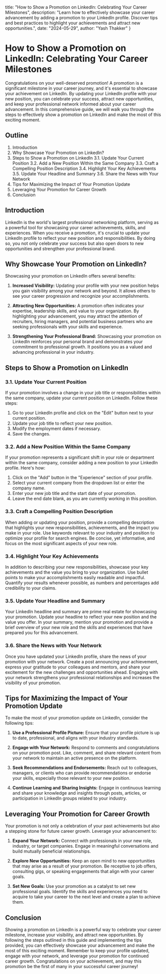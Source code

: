   title: "How to Show a Promotion on LinkedIn: Celebrating Your Career Milestones",
  description: "Learn how to effectively showcase your career advancement by adding a promotion to your LinkedIn profile. Discover tips and best practices to highlight your achievements and attract new opportunities.",
  date: "2024-05-29",
  author: "Yash Thakker"
}

# How to Show a Promotion on LinkedIn: Celebrating Your Career Milestones

Congratulations on your well-deserved promotion! A promotion is a significant milestone in your career journey, and it's essential to showcase your achievement on LinkedIn. By updating your LinkedIn profile with your new position, you can celebrate your success, attract new opportunities, and keep your professional network informed about your career advancement. In this comprehensive guide, we will walk you through the steps to effectively show a promotion on LinkedIn and make the most of this exciting moment.

## Outline

1. Introduction
2. Why Showcase Your Promotion on LinkedIn?
3. Steps to Show a Promotion on LinkedIn
   3.1. Update Your Current Position
   3.2. Add a New Position Within the Same Company
   3.3. Craft a Compelling Position Description
   3.4. Highlight Your Key Achievements
   3.5. Update Your Headline and Summary
   3.6. Share the News with Your Network
4. Tips for Maximizing the Impact of Your Promotion Update
5. Leveraging Your Promotion for Career Growth
6. Conclusion

## Introduction

LinkedIn is the world's largest professional networking platform, serving as a powerful tool for showcasing your career achievements, skills, and experiences. When you receive a promotion, it's crucial to update your LinkedIn profile to reflect your new position and responsibilities. By doing so, you not only celebrate your success but also open doors to new opportunities and strengthen your professional brand.

## Why Showcase Your Promotion on LinkedIn?

Showcasing your promotion on LinkedIn offers several benefits:

1. **Increased Visibility:** Updating your profile with your new position helps you gain visibility among your network and beyond. It allows others to see your career progression and recognize your accomplishments.

2. **Attracting New Opportunities:** A promotion often indicates your expertise, leadership skills, and value to your organization. By highlighting your advancement, you may attract the attention of recruiters, hiring managers, and potential business partners who are seeking professionals with your skills and experience.

3. **Strengthening Your Professional Brand:** Showcasing your promotion on LinkedIn reinforces your personal brand and demonstrates your commitment to professional growth. It positions you as a valued and advancing professional in your industry.

## Steps to Show a Promotion on LinkedIn

### 3.1. Update Your Current Position

If your promotion involves a change in your job title or responsibilities within the same company, update your current position on LinkedIn. Follow these steps:

1. Go to your LinkedIn profile and click on the "Edit" button next to your current position.
2. Update your job title to reflect your new position.
3. Modify the employment dates if necessary.
4. Save the changes.

### 3.2. Add a New Position Within the Same Company

If your promotion represents a significant shift in your role or department within the same company, consider adding a new position to your LinkedIn profile. Here's how:

1. Click on the "Add" button in the "Experience" section of your profile.
2. Select your current company from the dropdown list or enter the company name.
3. Enter your new job title and the start date of your promotion.
4. Leave the end date blank, as you are currently working in this position.

### 3.3. Craft a Compelling Position Description

When adding or updating your position, provide a compelling description that highlights your new responsibilities, achievements, and the impact you make in your role. Use keywords relevant to your industry and position to optimize your profile for search engines. Be concise, yet informative, and focus on the most significant aspects of your new role.

### 3.4. Highlight Your Key Achievements

In addition to describing your new responsibilities, showcase your key achievements and the value you bring to your organization. Use bullet points to make your accomplishments easily readable and impactful. Quantify your results whenever possible, as numbers and percentages add credibility to your claims.

### 3.5. Update Your Headline and Summary

Your LinkedIn headline and summary are prime real estate for showcasing your promotion. Update your headline to reflect your new position and the value you offer. In your summary, mention your promotion and provide a brief overview of your new role and the skills and experiences that have prepared you for this advancement.

### 3.6. Share the News with Your Network

Once you have updated your LinkedIn profile, share the news of your promotion with your network. Create a post announcing your achievement, express your gratitude to your colleagues and mentors, and share your excitement for the new challenges and opportunities ahead. Engaging with your network strengthens your professional relationships and increases the visibility of your promotion.

## Tips for Maximizing the Impact of Your Promotion Update

To make the most of your promotion update on LinkedIn, consider the following tips:

1. **Use a Professional Profile Picture:** Ensure that your profile picture is up to date, professional, and aligns with your industry standards.

2. **Engage with Your Network:** Respond to comments and congratulations on your promotion post. Like, comment, and share relevant content from your network to maintain an active presence on the platform.

3. **Seek Recommendations and Endorsements:** Reach out to colleagues, managers, or clients who can provide recommendations or endorse your skills, especially those relevant to your new position.

4. **Continue Learning and Sharing Insights:** Engage in continuous learning and share your knowledge and insights through posts, articles, or participation in LinkedIn groups related to your industry.

## Leveraging Your Promotion for Career Growth

Your promotion is not only a celebration of your past achievements but also a stepping stone for future career growth. Leverage your advancement to:

1. **Expand Your Network:** Connect with professionals in your new role, industry, or target companies. Engage in meaningful conversations and build mutually beneficial relationships.

2. **Explore New Opportunities:** Keep an open mind to new opportunities that may arise as a result of your promotion. Be receptive to job offers, consulting gigs, or speaking engagements that align with your career goals.

3. **Set New Goals:** Use your promotion as a catalyst to set new professional goals. Identify the skills and experiences you need to acquire to take your career to the next level and create a plan to achieve them.

## Conclusion

Showing a promotion on LinkedIn is a powerful way to celebrate your career milestone, increase your visibility, and attract new opportunities. By following the steps outlined in this guide and implementing the tips provided, you can effectively showcase your advancement and make the most of this exciting moment. Remember to keep your profile updated, engage with your network, and leverage your promotion for continued career growth. Congratulations on your achievement, and may this promotion be the first of many in your successful career journey!